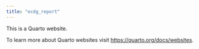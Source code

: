 ```yaml
---
title: "ecdg_report"
---
```


This is a Quarto website.

To learn more about Quarto websites visit <https://quarto.org/docs/websites>.
